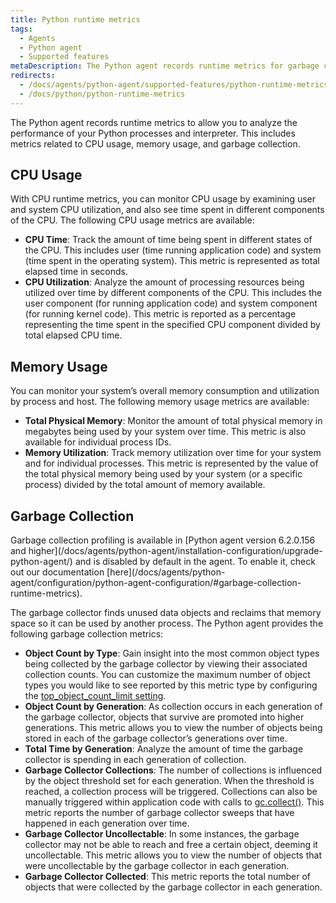 ```yaml
---
title: Python runtime metrics
tags:
  - Agents
  - Python agent
  - Supported features
metaDescription: The Python agent records runtime metrics for garbage collection and CPU/ memory usage
redirects:
  - /docs/agents/python-agent/supported-features/python-runtime-metrics
  - /docs/python/python-runtime-metrics
---
```


The Python agent records runtime metrics to allow you to analyze the performance of your Python processes and interpreter. This includes metrics related to CPU usage, memory usage, and garbage collection.

## CPU Usage

With CPU runtime metrics, you can monitor CPU usage by examining user and system CPU utilization, and also see time spent in different components of the CPU. The following CPU usage metrics are available:

* **CPU Time**: Track the amount of time being spent in different states of the CPU. This includes user (time running application code) and system (time spent in the operating system). This metric is represented as total elapsed time in seconds.
* **CPU Utilization**: Analyze the amount of processing resources being utilized over time by different components of the CPU. This includes the user component (for running application code) and system component (for running kernel code). This metric is reported as a percentage representing the time spent in the specified CPU component divided by total elapsed CPU time.

## Memory Usage

You can monitor your system’s overall memory consumption and utilization by process and host. The following memory usage metrics are available:

* **Total Physical Memory**: Monitor the amount of total physical memory in megabytes being used by your system over time. This metric is also available for individual process IDs.
* **Memory Utilization**: Track memory utilization over time for your system and for individual processes. This metric is represented by the value of the total physical memory being used by your system (or a specific process) divided by the total amount of memory available.

## Garbage Collection

<Callout variant="important">
  Garbage collection profiling is available in [Python agent version 6.2.0.156 and higher](/docs/agents/python-agent/installation-configuration/upgrade-python-agent/) and is disabled by default in the agent. To enable it, check out our documentation [here](/docs/agents/python-agent/configuration/python-agent-configuration/#garbage-collection-runtime-metrics).
</Callout>

The garbage collector finds unused data objects and reclaims that memory space so it can be used by another process. The Python agent provides the following garbage collection metrics:

* **Object Count by Type**: Gain insight into the most common object types being collected by the garbage collector by viewing their associated collection counts. You can customize the maximum number of object types you would like to see reported by this metric type by configuring the [top_object_count_limit setting](/docs/agents/python-agent/configuration/python-agent-configuration/#garbage-collection-runtime-metrics).
* **Object Count by Generation**:  As collection occurs in each generation of the garbage collector, objects that survive are promoted into higher generations. This metric allows you to view the number of objects being stored in each of the garbage collector’s generations over time.
* **Total Time by Generation**: Analyze the amount of time the garbage collector is spending in each generation of collection.
* **Garbage Collector Collections**: The number of collections is influenced by the object threshold set for each generation. When the threshold is reached, a collection process will be triggered. Collections can also be manually triggered within application code with calls to [gc.collect()](https://docs.python.org/3/library/gc.html#gc.collect). This metric reports the number of garbage collector sweeps that have happened in each generation over time.
* **Garbage Collector Uncollectable**: In some instances, the garbage collector may not be able to reach and free a certain object, deeming it uncollectable. This metric allows you to view the number of objects that were uncollectable by the garbage collector in each generation.
* **Garbage Collector Collected**: This metric reports the total number of objects that were collected by the garbage collector in each generation.
